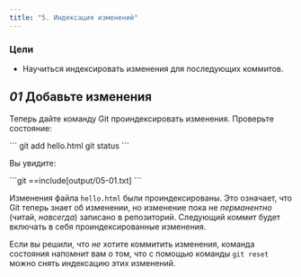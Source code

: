 ```yaml
---
title: "5. Индексация изменений"
---
```


### Цели

- Научиться индексировать изменения для последующих коммитов.

## _01_ Добавьте изменения

Теперь дайте команду Git проиндексировать изменения. Проверьте состояние:

<Run>
```
git add hello.html
git status
```
</Run>

Вы увидите:

<Output>
```git
==include[output/05-01.txt]
```
</Output>

Изменения файла `hello.html` были проиндексированы. Это означает, что Git теперь знает об изменении, но изменение пока не _перманентно_ (читай, _навсегда_) записано в репозиторий. Следующий коммит будет включать в себя проиндексированные изменения.

Если вы решили, что _не_ хотите коммитить изменения, команда состояния напомнит вам о том, что с помощью команды `git reset` можно снять индексацию этих изменений.